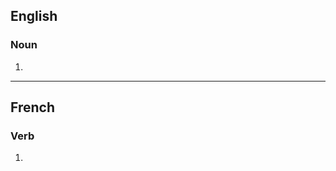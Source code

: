 {{also|proteges|protegés|protèges|Protegés}}

==English==

===Noun===
{{head|en|noun form}}

# {{plural of|en|protégé}}

----

==French==

===Verb===
{{head|fr|past participle form}}

# {{masculine plural past participle of|fr|protéger|nocat=1}}